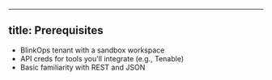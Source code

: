 
---
title: Prerequisites
---

- BlinkOps tenant with a sandbox workspace
- API creds for tools you'll integrate (e.g., Tenable)
- Basic familiarity with REST and JSON
